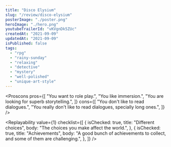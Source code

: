 ```yaml
---
title: "Disco Elysium"
slug: "/review/disco-elysium"
posterImage: "./poster.png"
heroImage: "./hero.png"
youtubeTrailerId: "vKVgnDk5ZUc"
createdAt: "2021-09-09"
updatedAt: "2021-09-09"
isPublished: false
tags:
  - "rpg"
  - "rainy-sunday"
  - "relaxing"
  - "detective"
  - "mystery"
  - "well-polished"
  - "unique-art-style"
---
```


<Proscons
  pros={[
    "You want to role play.",
    "You like immersion.",
    "You are looking for superb storytelling.",
  ]}
  cons={[
    "You don't like to read dialogues.",
    "You really don't like to read dialogues, specially long ones.",
  ]}
/>

<Section className="mt-10" title="Worth mentioning...">
  <List
    className="mt-5"
    items={[
      {
        mood: "kudos",
        content: "Voice acting, graphics and visuals are top notch.",
      },
      {
        mood: "negative",
        content: "Annoying and frequent loading screens, even with an SSD.",
      },
      {
        mood: "negative",
        content: "The game can be quite linear for an RPG.",
      },
    ]}
  />
</Section>

<Replayability
  value={1}
  checklist={[
    {
      isChecked: true,
      title: "Different choices",
      body: "The choices you make affect the world.",
    },
    {
      isChecked: true,
      title: "Achievements",
      body: "A good bunch of achievements to collect, and some of them are challenging.",
    },
  ]}
/>
